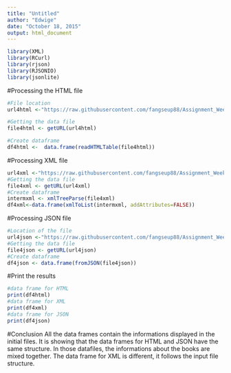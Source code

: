 ```yaml
---
title: "Untitled"
author: "Edwige"
date: "October 18, 2015"
output: html_document
---
```

```r
library(XML)
library(RCurl)
library(rjson)
library(RJSONIO)
library(jsonlite)
```

#Processing the HTML file
```r
#File location
url4html <-"https://raw.githubusercontent.com/fangseup88/Assignment_Week7/master/books.html"

#Getting the data file
file4html <- getURL(url4html)

#Create dataframe 
df4html <-  data.frame(readHTMLTable(file4html))
```

#Processing XML file
```r
url4xml <-"https://raw.githubusercontent.com/fangseup88/Assignment_Week7/master/books.xml"
#Getting the data file
file4xml <- getURL(url4xml)
#Create dataframe 
intermxml <- xmlTreeParse(file4xml)
df4xml<-data.frame(xmlToList(intermxml, addAttributes=FALSE))
```

#Processing JSON file
```r
#Location of the file
url4json <-"https://raw.githubusercontent.com/fangseup88/Assignment_Week7/master/books.json"
#Getting the data file
file4json <- getURL(url4json)
#Create dataframe 
df4json <- data.frame(fromJSON(file4json))

```

#Print the results
```r
#data frame for HTML
print(df4html)
#data frame for XML
print(df4xml)
#data frame for JSON
print(df4json)
```

#Conclusion
All the data frames contain the informations displayed  in the initial files. It is showing that the data frames for HTML and JSON have the same structure. In those datafiles, the informations about the books are mixed together. The data frame for XML is different, it follows the input file structure. 